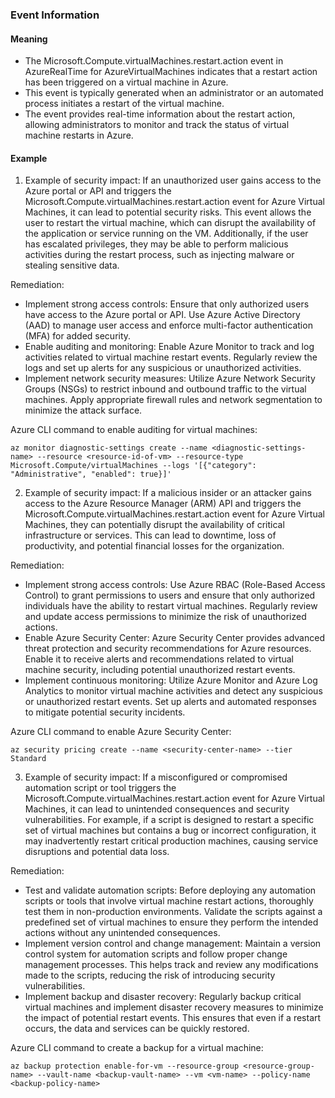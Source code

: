 
### Event Information

#### Meaning

- The Microsoft.Compute.virtualMachines.restart.action event in AzureRealTime for AzureVirtualMachines indicates that a restart action has been triggered on a virtual machine in Azure.
- This event is typically generated when an administrator or an automated process initiates a restart of the virtual machine.
- The event provides real-time information about the restart action, allowing administrators to monitor and track the status of virtual machine restarts in Azure.

#### Example

1. Example of security impact: If an unauthorized user gains access to the Azure portal or API and triggers the Microsoft.Compute.virtualMachines.restart.action event for Azure Virtual Machines, it can lead to potential security risks. This event allows the user to restart the virtual machine, which can disrupt the availability of the application or service running on the VM. Additionally, if the user has escalated privileges, they may be able to perform malicious activities during the restart process, such as injecting malware or stealing sensitive data.

Remediation:
- Implement strong access controls: Ensure that only authorized users have access to the Azure portal or API. Use Azure Active Directory (AAD) to manage user access and enforce multi-factor authentication (MFA) for added security.
- Enable auditing and monitoring: Enable Azure Monitor to track and log activities related to virtual machine restart events. Regularly review the logs and set up alerts for any suspicious or unauthorized activities.
- Implement network security measures: Utilize Azure Network Security Groups (NSGs) to restrict inbound and outbound traffic to the virtual machines. Apply appropriate firewall rules and network segmentation to minimize the attack surface.

Azure CLI command to enable auditing for virtual machines:
```
az monitor diagnostic-settings create --name <diagnostic-settings-name> --resource <resource-id-of-vm> --resource-type Microsoft.Compute/virtualMachines --logs '[{"category": "Administrative", "enabled": true}]'
```

2. Example of security impact: If a malicious insider or an attacker gains access to the Azure Resource Manager (ARM) API and triggers the Microsoft.Compute.virtualMachines.restart.action event for Azure Virtual Machines, they can potentially disrupt the availability of critical infrastructure or services. This can lead to downtime, loss of productivity, and potential financial losses for the organization.

Remediation:
- Implement strong access controls: Use Azure RBAC (Role-Based Access Control) to grant permissions to users and ensure that only authorized individuals have the ability to restart virtual machines. Regularly review and update access permissions to minimize the risk of unauthorized actions.
- Enable Azure Security Center: Azure Security Center provides advanced threat protection and security recommendations for Azure resources. Enable it to receive alerts and recommendations related to virtual machine security, including potential unauthorized restart events.
- Implement continuous monitoring: Utilize Azure Monitor and Azure Log Analytics to monitor virtual machine activities and detect any suspicious or unauthorized restart events. Set up alerts and automated responses to mitigate potential security incidents.

Azure CLI command to enable Azure Security Center:
```
az security pricing create --name <security-center-name> --tier Standard
```

3. Example of security impact: If a misconfigured or compromised automation script or tool triggers the Microsoft.Compute.virtualMachines.restart.action event for Azure Virtual Machines, it can lead to unintended consequences and security vulnerabilities. For example, if a script is designed to restart a specific set of virtual machines but contains a bug or incorrect configuration, it may inadvertently restart critical production machines, causing service disruptions and potential data loss.

Remediation:
- Test and validate automation scripts: Before deploying any automation scripts or tools that involve virtual machine restart actions, thoroughly test them in non-production environments. Validate the scripts against a predefined set of virtual machines to ensure they perform the intended actions without any unintended consequences.
- Implement version control and change management: Maintain a version control system for automation scripts and follow proper change management processes. This helps track and review any modifications made to the scripts, reducing the risk of introducing security vulnerabilities.
- Implement backup and disaster recovery: Regularly backup critical virtual machines and implement disaster recovery measures to minimize the impact of potential restart events. This ensures that even if a restart occurs, the data and services can be quickly restored.

Azure CLI command to create a backup for a virtual machine:
```
az backup protection enable-for-vm --resource-group <resource-group-name> --vault-name <backup-vault-name> --vm <vm-name> --policy-name <backup-policy-name>
```

